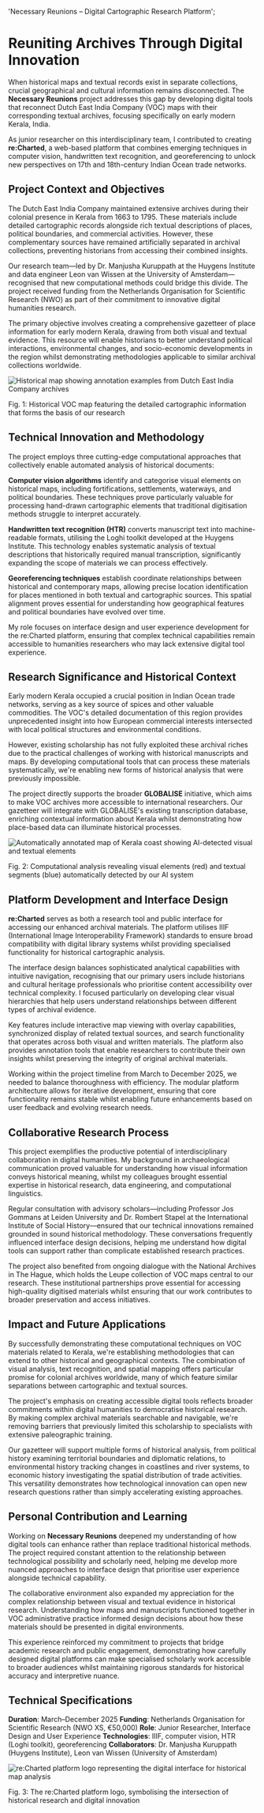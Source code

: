   'Necessary Reunions – Digital Cartographic Research Platform';


# Reuniting Archives Through Digital Innovation

When historical maps and textual records exist in separate collections, crucial geographical and cultural information remains disconnected. The **Necessary Reunions** project addresses this gap by developing digital tools that reconnect Dutch East India Company (VOC) maps with their corresponding textual archives, focusing specifically on early modern Kerala, India.

As junior researcher on this interdisciplinary team, I contributed to creating **re:Charted**, a web-based platform that combines emerging techniques in computer vision, handwritten text recognition, and georeferencing to unlock new perspectives on 17th and 18th-century Indian Ocean trade networks.

## Project Context and Objectives

The Dutch East India Company maintained extensive archives during their colonial presence in Kerala from 1663 to 1795. These materials include detailed cartographic records alongside rich textual descriptions of places, political boundaries, and commercial activities. However, these complementary sources have remained artificially separated in archival collections, preventing historians from accessing their combined insights.

Our research team—led by Dr. Manjusha Kuruppath at the Huygens Institute and data engineer Leon van Wissen at the University of Amsterdam—recognised that new computational methods could bridge this divide. The project received funding from the Netherlands Organisation for Scientific Research (NWO) as part of their commitment to innovative digital humanities research.

The primary objective involves creating a comprehensive gazetteer of place information for early modern Kerala, drawing from both visual and textual evidence. This resource will enable historians to better understand political interactions, environmental changes, and socio-economic developments in the region whilst demonstrating methodologies applicable to similar archival collections worldwide.

<Image
  src={KeralaAnnotationExample}
  alt="Historical map showing annotation examples from Dutch East India Company archives"
  className="mt-10"
/>
<div className="caption">
  Fig. 1: Historical VOC map featuring the detailed cartographic information
  that forms the basis of our research
</div>

## Technical Innovation and Methodology

The project employs three cutting-edge computational approaches that collectively enable automated analysis of historical documents:

**Computer vision algorithms** identify and categorise visual elements on historical maps, including fortifications, settlements, waterways, and political boundaries. These techniques prove particularly valuable for processing hand-drawn cartographic elements that traditional digitisation methods struggle to interpret accurately.

**Handwritten text recognition (HTR)** converts manuscript text into machine-readable formats, utilising the Loghi toolkit developed at the Huygens Institute. This technology enables systematic analysis of textual descriptions that historically required manual transcription, significantly expanding the scope of materials we can process effectively.

**Georeferencing techniques** establish coordinate relationships between historical and contemporary maps, allowing precise location identification for places mentioned in both textual and cartographic sources. This spatial alignment proves essential for understanding how geographical features and political boundaries have evolved over time.

My role focuses on interface design and user experience development for the re:Charted platform, ensuring that complex technical capabilities remain accessible to humanities researchers who may lack extensive digital tool experience.

## Research Significance and Historical Context

Early modern Kerala occupied a crucial position in Indian Ocean trade networks, serving as a key source of spices and other valuable commodities. The VOC's detailed documentation of this region provides unprecedented insight into how European commercial interests intersected with local political structures and environmental conditions.

However, existing scholarship has not fully exploited these archival riches due to the practical challenges of working with historical manuscripts and maps. By developing computational tools that can process these materials systematically, we're enabling new forms of historical analysis that were previously impossible.

The project directly supports the broader **GLOBALISE** initiative, which aims to make VOC archives more accessible to international researchers. Our gazetteer will integrate with GLOBALISE's existing transcription database, enriching contextual information about Kerala whilst demonstrating how place-based data can illuminate historical processes.

<Image
  src={KeralaMapsAnnotated}
  alt="Automatically annotated map of Kerala coast showing AI-detected visual and textual elements"
  className="mt-10"
/>
<div className="caption">
  Fig. 2: Computational analysis revealing visual elements (red) and textual
  segments (blue) automatically detected by our AI system
</div>

## Platform Development and Interface Design

**re:Charted** serves as both a research tool and public interface for accessing our enhanced archival materials. The platform utilises IIIF (International Image Interoperability Framework) standards to ensure broad compatibility with digital library systems whilst providing specialised functionality for historical cartographic analysis.

The interface design balances sophisticated analytical capabilities with intuitive navigation, recognising that our primary users include historians and cultural heritage professionals who prioritise content accessibility over technical complexity. I focused particularly on developing clear visual hierarchies that help users understand relationships between different types of archival evidence.

Key features include interactive map viewing with overlay capabilities, synchronized display of related textual sources, and search functionality that operates across both visual and written materials. The platform also provides annotation tools that enable researchers to contribute their own insights whilst preserving the integrity of original archival materials.

Working within the project timeline from March to December 2025, we needed to balance thoroughness with efficiency. The modular platform architecture allows for iterative development, ensuring that core functionality remains stable whilst enabling future enhancements based on user feedback and evolving research needs.

## Collaborative Research Process

This project exemplifies the productive potential of interdisciplinary collaboration in digital humanities. My background in archaeological communication proved valuable for understanding how visual information conveys historical meaning, whilst my colleagues brought essential expertise in historical research, data engineering, and computational linguistics.

Regular consultation with advisory scholars—including Professor Jos Gommans at Leiden University and Dr. Rombert Stapel at the International Institute of Social History—ensured that our technical innovations remained grounded in sound historical methodology. These conversations frequently influenced interface design decisions, helping me understand how digital tools can support rather than complicate established research practices.

The project also benefited from ongoing dialogue with the National Archives in The Hague, which holds the Leupe collection of VOC maps central to our research. These institutional partnerships prove essential for accessing high-quality digitised materials whilst ensuring that our work contributes to broader preservation and access initiatives.

## Impact and Future Applications

By successfully demonstrating these computational techniques on VOC materials related to Kerala, we're establishing methodologies that can extend to other historical and geographical contexts. The combination of visual analysis, text recognition, and spatial mapping offers particular promise for colonial archives worldwide, many of which feature similar separations between cartographic and textual sources.

The project's emphasis on creating accessible digital tools reflects broader commitments within digital humanities to democratise historical research. By making complex archival materials searchable and navigable, we're removing barriers that previously limited this scholarship to specialists with extensive paleographic training.

Our gazetteer will support multiple forms of historical analysis, from political history examining territorial boundaries and diplomatic relations, to environmental history tracking changes in coastlines and river systems, to economic history investigating the spatial distribution of trade activities. This versatility demonstrates how technological innovation can open new research questions rather than simply accelerating existing approaches.

## Personal Contribution and Learning

Working on **Necessary Reunions** deepened my understanding of how digital tools can enhance rather than replace traditional historical methods. The project required constant attention to the relationship between technological possibility and scholarly need, helping me develop more nuanced approaches to interface design that prioritise user experience alongside technical capability.

The collaborative environment also expanded my appreciation for the complex relationship between visual and textual evidence in historical research. Understanding how maps and manuscripts functioned together in VOC administrative practice informed design decisions about how these materials should be presented in digital environments.

This experience reinforced my commitment to projects that bridge academic research and public engagement, demonstrating how carefully designed digital platforms can make specialised scholarly work accessible to broader audiences whilst maintaining rigorous standards for historical accuracy and interpretive nuance.

## Technical Specifications

**Duration**: March–December 2025
**Funding**: Netherlands Organisation for Scientific Research (NWO XS, €50,000)
**Role**: Junior Researcher, Interface Design and User Experience
**Technologies**: IIIF, computer vision, HTR (Loghi toolkit), georeferencing
**Collaborators**: Dr. Manjusha Kuruppath (Huygens Institute), Leon van Wissen (University of Amsterdam)

<Image
  src={RechartedLogo}
  alt="re:Charted platform logo representing the digital interface for historical map analysis"
  className="mt-10"
/>
<div className="caption">
  Fig. 3: The re:Charted platform logo, symbolising the intersection of
  historical research and digital innovation
</div>
